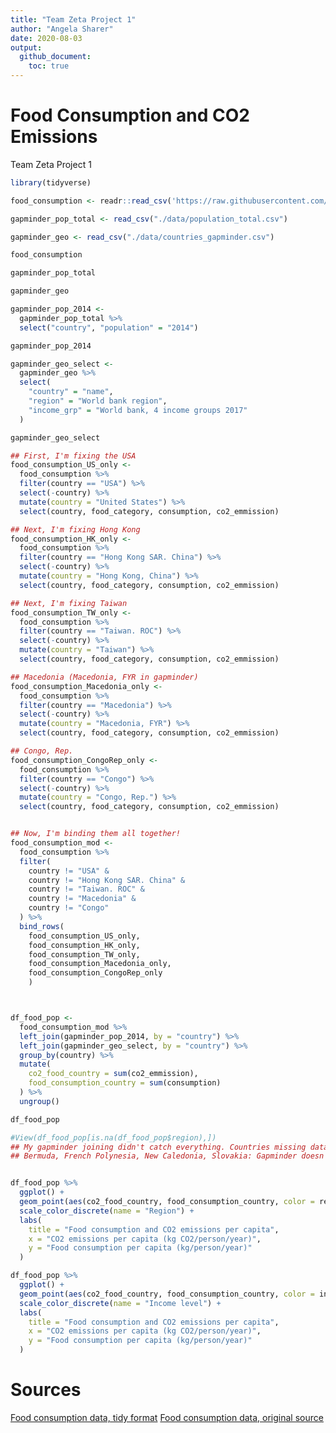```yaml
---
title: "Team Zeta Project 1"
author: "Angela Sharer"
date: 2020-08-03
output:
  github_document:
    toc: true
---
```


# Food Consumption and CO2 Emissions
Team Zeta Project 1

```r
library(tidyverse)

food_consumption <- readr::read_csv('https://raw.githubusercontent.com/rfordatascience/tidytuesday/master/data/2020/2020-02-18/food_consumption.csv')

gapminder_pop_total <- read_csv("./data/population_total.csv")

gapminder_geo <- read_csv("./data/countries_gapminder.csv")

```


```r
food_consumption

gapminder_pop_total

gapminder_geo
```

```r
gapminder_pop_2014 <-
  gapminder_pop_total %>%
  select("country", "population" = "2014")

gapminder_pop_2014

gapminder_geo_select <-
  gapminder_geo %>%
  select(
    "country" = "name", 
    "region" = "World bank region", 
    "income_grp" = "World bank, 4 income groups 2017"
  )

gapminder_geo_select
```

```r
## First, I'm fixing the USA
food_consumption_US_only <-
  food_consumption %>%
  filter(country == "USA") %>%
  select(-country) %>%
  mutate(country = "United States") %>%
  select(country, food_category, consumption, co2_emmission)

## Next, I'm fixing Hong Kong
food_consumption_HK_only <-
  food_consumption %>%
  filter(country == "Hong Kong SAR. China") %>%
  select(-country) %>%
  mutate(country = "Hong Kong, China") %>%
  select(country, food_category, consumption, co2_emmission)

## Next, I'm fixing Taiwan
food_consumption_TW_only <-
  food_consumption %>%
  filter(country == "Taiwan. ROC") %>%
  select(-country) %>%
  mutate(country = "Taiwan") %>%
  select(country, food_category, consumption, co2_emmission)

## Macedonia (Macedonia, FYR in gapminder)
food_consumption_Macedonia_only <-
  food_consumption %>%
  filter(country == "Macedonia") %>%
  select(-country) %>%
  mutate(country = "Macedonia, FYR") %>%
  select(country, food_category, consumption, co2_emmission)

## Congo, Rep.
food_consumption_CongoRep_only <-
  food_consumption %>%
  filter(country == "Congo") %>%
  select(-country) %>%
  mutate(country = "Congo, Rep.") %>%
  select(country, food_category, consumption, co2_emmission)


## Now, I'm binding them all together!
food_consumption_mod <-
  food_consumption %>%
  filter(
    country != "USA" &
    country != "Hong Kong SAR. China" &
    country != "Taiwan. ROC" &
    country != "Macedonia" &
    country != "Congo"
  ) %>%
  bind_rows(
    food_consumption_US_only,
    food_consumption_HK_only,
    food_consumption_TW_only,
    food_consumption_Macedonia_only,
    food_consumption_CongoRep_only
    )




```

```r

df_food_pop <-
  food_consumption_mod %>%
  left_join(gapminder_pop_2014, by = "country") %>%
  left_join(gapminder_geo_select, by = "country") %>%
  group_by(country) %>%
  mutate(
    co2_food_country = sum(co2_emmission), 
    food_consumption_country = sum(consumption)
  ) %>%
  ungroup()

df_food_pop

#View(df_food_pop[is.na(df_food_pop$region),])
## My gapminder joining didn't catch everything. Countries missing data include:
## Bermuda, French Polynesia, New Caledonia, Slovakia: Gapminder doesn't have these



```



```r
df_food_pop %>%
  ggplot() +
  geom_point(aes(co2_food_country, food_consumption_country, color = region)) +
  scale_color_discrete(name = "Region") +
  labs(
    title = "Food consumption and CO2 emissions per capita",
    x = "CO2 emissions per capita (kg CO2/person/year)",
    y = "Food consumption per capita (kg/person/year)"
  )
```


```r
df_food_pop %>%
  ggplot() +
  geom_point(aes(co2_food_country, food_consumption_country, color = income_grp)) +
  scale_color_discrete(name = "Income level") +
  labs(
    title = "Food consumption and CO2 emissions per capita",
    x = "CO2 emissions per capita (kg CO2/person/year)",
    y = "Food consumption per capita (kg/person/year)"
  )
```


# Sources

[Food consumption data, tidy format](https://github.com/rfordatascience/tidytuesday/blob/master/data/2020/2020-02-18/readme.md)
[Food consumption data, original source](https://www.nu3.de/blogs/nutrition/food-carbon-footprint-index-2018)
